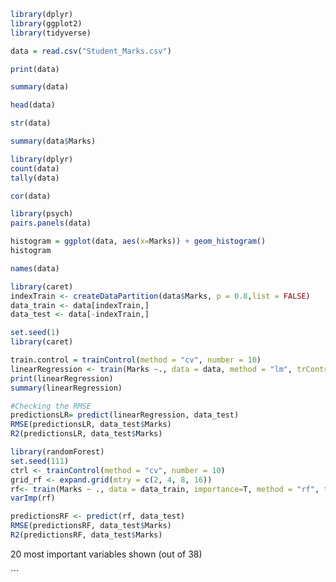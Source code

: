 
```r
library(dplyr)
library(ggplot2)
library(tidyverse)
```

```r
data = read.csv("Student_Marks.csv")
```


```r
print(data)
```
```r
summary(data)
```
```r
head(data)
```
```r
str(data)
```
```r
summary(data$Marks)
```



```r
library(dplyr)
count(data)
tally(data)
```
```r
cor(data)
```
```r
library(psych)
pairs.panels(data)
```

```r
histogram = ggplot(data, aes(x=Marks)) + geom_histogram()
histogram
```

```r
names(data)
```

```r
library(caret)
indexTrain <- createDataPartition(data$Marks, p = 0.8,list = FALSE)
data_train <- data[indexTrain,]
data_test <- data[-indexTrain,]

```

```r
set.seed(1)
library(caret)

train.control = trainControl(method = "cv", number = 10)
linearRegression <- train(Marks ~., data = data, method = "lm", trControl = train.control)
print(linearRegression)
summary(linearRegression)

#Checking the RMSE
predictionsLR= predict(linearRegression, data_test)
RMSE(predictionsLR, data_test$Marks)
R2(predictionsLR, data_test$Marks)

```
```r
library(randomForest)
set.seed(111)
ctrl <- trainControl(method = "cv", number = 10)
grid_rf <- expand.grid(mtry = c(2, 4, 8, 16))
rf<- train(Marks ~ ., data = data_train, importance=T, method = "rf", trControl = ctrl, tuneGrid = grid_rf)
varImp(rf)

predictionsRF <- predict(rf, data_test)
RMSE(predictionsRF, data_test$Marks)
R2(predictionsRF, data_test$Marks)
```
20 most important variables shown (out of 38)

```

